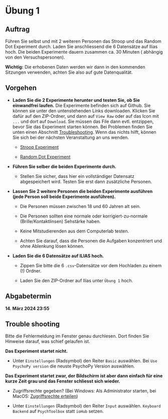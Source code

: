 # Übung 1 {.unnumbered}


## Auftrag

Führen Sie selbst und mit 2 weiteren Personen das Stroop und das Random Dot Experiment durch. Laden Sie anschliessend die 6 Datensätze auf Ilias hoch. Die beiden Experimente dauern zusammen ca. 30 Minuten (
abhängig von den Versuchspersonen).

__Wichtig:__ Die erhobenen Daten werden wir dann in den kommenden Sitzungen verwenden, achten Sie also auf gute Datenqualität.

## Vorgehen

- __Laden Sie die 2 Experimente herunter und testen Sie, ob Sie einwandfrei laufen.__ Die Experimente befinden sich auf Github. Sie können sie unter den untenstehenden Links downloaden. Klicken Sie dafür auf den ZIP-Ordner, und dann auf `View Raw` oder auf das Icon mit `...` und dort auf `Download`. Sie müssen das File dann evtl. entzippen, bevor Sie das Experiment starten können. Bei Problemen finden Sie unten einen Abschnitt [Troubleshooting](uebung_1_experiment.html#trouble-shooting). Wenn das nichts hilft, können Sie sich bei der nächsten Veranstaltung an uns wenden.
    
    - [Stroop Experiment](https://github.com/kogpsy/stroop-experiment)
    
    - [Random Dot Experiment](https://github.com/kogpsy/random-dot-experiment)
    
- __Führen Sie selber die beiden Experimente durch.__
    
    - Stellen Sie sicher, dass hier ein vollständiger Datensatz abgespeichert wird. Testen Sie erst dann zusätzliche Personen.

- __Lassen Sie 2 weitere Personen die beiden Experimente ausführen (jede Person soll beide Experimente ausführen).__

    - Die Personen müssen zwischen 18 und 60 Jahren alt sein. 
    
    - Die Personen sollten eine normale oder korrigiert-zu-normale (Brille/Kontaktlinsen) Sehstärke haben.   
    
    - Keine Mitstudierenden aus dem Computerlab testen.
    
    - Achten Sie darauf, dass die Personen die Aufgaben konzentriert und ohne Ablenkung lösen können.
 
- __Laden Sie die 6 Datensätze auf ILIAS hoch.__
    
    - Zippen Sie bitte die 6 `.csv`-Datensätze vor dem Hochladen zu einem (!) Ordner.
    
    - Laden Sie den ZIP-Ordner auf Ilias unter `Übung 1` hoch.

## Abgabetermin

__14. März 2024 23:55__


## Trouble shooting

Bitte die Fehlermeldung im Fenster genau durchlesen. Dort finden Sie Hinweise darauf, was schief gelaufen ist.


__Das Experiment startet nicht.__

- Unter `Einstellungen` (Radsymbol) den Reiter `Basic` auswählen. Bei `Use PsychoPy version` die neuste PsychoPy Version auswählen.


__Das Experiment startet zwar, der Bildschirm ist aber dann einfach für eine kurze Zeit grau und das Fenster schliesst sich wieder.__

- Zugriffsrechte gegeben? (Bei Windows: Als Administrator starten, bei MacOS: [Zugriffsrechte erteilen](https://support.apple.com/en-gb/guide/mac-help/mchl07817563/12.0/mac/12.0))

- Unter `Einstellungen` (Radsymbol) den Reiter `Input` auswählen. `Keyboard Backend` auf `PsychToolbox` statt `ioHub` setzen.

